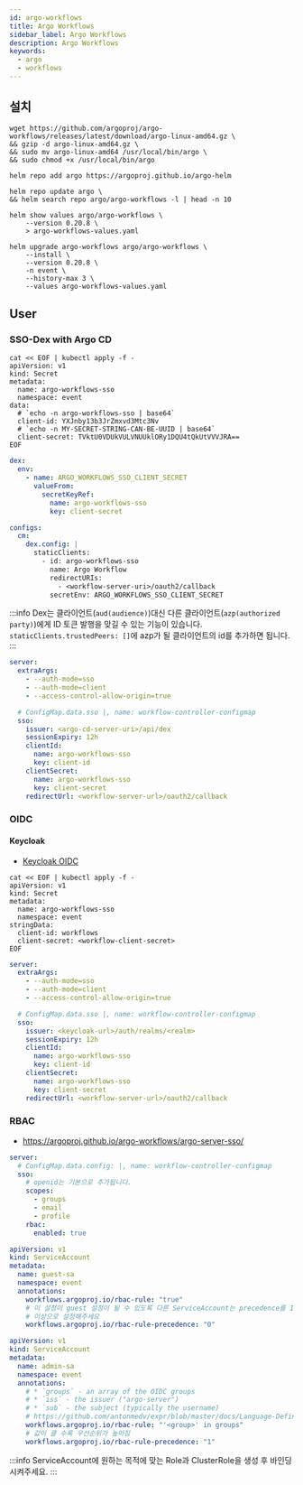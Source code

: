 ```yaml
---
id: argo-workflows
title: Argo Workflows
sidebar_label: Argo Workflows
description: Argo Workflows
keywords:
  - argo
  - workflows
---
```


## 설치

```shell
wget https://github.com/argoproj/argo-workflows/releases/latest/download/argo-linux-amd64.gz \
&& gzip -d argo-linux-amd64.gz \
&& sudo mv argo-linux-amd64 /usr/local/bin/argo \
&& sudo chmod +x /usr/local/bin/argo
```

```shell
helm repo add argo https://argoproj.github.io/argo-helm
```

```shell
helm repo update argo \
&& helm search repo argo/argo-workflows -l | head -n 10
```

```shell
helm show values argo/argo-workflows \
    --version 0.20.8 \
    > argo-workflows-values.yaml
```

```shell
helm upgrade argo-workflows argo/argo-workflows \
    --install \
    --version 0.20.8 \
    -n event \
    --history-max 3 \
    --values argo-workflows-values.yaml
```

## User

### SSO-Dex with Argo CD

```shell
cat << EOF | kubectl apply -f -
apiVersion: v1
kind: Secret
metadata:
  name: argo-workflows-sso
  namespace: event
data:
  # `echo -n argo-workflows-sso | base64`
  client-id: YXJnby13b3JrZmxvd3Mtc3Nv
  # `echo -n MY-SECRET-STRING-CAN-BE-UUID | base64`
  client-secret: TVktU0VDUkVULVNUUklORy1DQU4tQkUtVVVJRA==
EOF
```

```yaml title="argo-cd-values.yaml"
dex:
  env:
    - name: ARGO_WORKFLOWS_SSO_CLIENT_SECRET
      valueFrom:
        secretKeyRef:
          name: argo-workflows-sso
          key: client-secret

configs:
  cm:
    dex.config: |
      staticClients:
        - id: argo-workflows-sso
          name: Argo Workflow
          redirectURIs:
            - <workflow-server-uri>/oauth2/callback
          secretEnv: ARGO_WORKFLOWS_SSO_CLIENT_SECRET
```

:::info
Dex는 클라이언트(`aud(audience)`)대신 다른 클라이언트(`azp(authorized party)`)에게 ID 토큰 발행을 맞길 수 있는 기능이 있습니다. `staticClients.trustedPeers: []`에 azp가 될 클라이언트의 id를 추가하면 됩니다.
:::

```yaml title="argo-workflows-values.yaml"
server:
  extraArgs:
    - --auth-mode=sso
    - --auth-mode=client
    - --access-control-allow-origin=true

  # ConfigMap.data.sso |, name: workflow-controller-configmap
  sso:
    issuer: <argo-cd-server-uri>/api/dex
    sessionExpiry: 12h
    clientId:
      name: argo-workflows-sso
      key: client-id
    clientSecret:
      name: argo-workflows-sso
      key: client-secret
    redirectUrl: <workflow-server-url>/oauth2/callback
```

### OIDC

#### Keycloak

- [Keycloak OIDC](/docs/mlops/mlops/auth/keycloak/openid-connect)

```shell
cat << EOF | kubectl apply -f -
apiVersion: v1
kind: Secret
metadata:
  name: argo-workflows-sso
  namespace: event
stringData:
  client-id: workflows
  client-secret: <workflow-client-secret>
EOF
```

```yaml title="argo-workflows-values.yaml"
server:
  extraArgs:
    - --auth-mode=sso
    - --auth-mode=client
    - --access-control-allow-origin=true

  # ConfigMap.data.sso |, name: workflow-controller-configmap
  sso:
    issuer: <keycloak-url>/auth/realms/<realm>
    sessionExpiry: 12h
    clientId:
      name: argo-workflows-sso
      key: client-id
    clientSecret:
      name: argo-workflows-sso
      key: client-secret
    redirectUrl: <workflow-server-url>/oauth2/callback
```

### RBAC

- https://argoproj.github.io/argo-workflows/argo-server-sso/

```yaml title="argo-workflows-values.yaml"
server:
  # ConfigMap.data.config: |, name: workflow-controller-configmap
  sso:
    # openid는 기본으로 추가됩니다.
    scopes:
      - groups
      - email
      - profile
    rbac:
      enabled: true
```

```yaml
apiVersion: v1
kind: ServiceAccount
metadata:
  name: guest-sa
  namespace: event
  annotations:
    workflows.argoproj.io/rbac-rule: "true"
    # 이 설정이 guest 설정이 될 수 있도록 다른 ServiceAccount는 precedence를 1
    # 이상으로 설정해주세요
    workflows.argoproj.io/rbac-rule-precedence: "0"
```

```yaml
apiVersion: v1
kind: ServiceAccount
metadata:
  name: admin-sa
  namespace: event
  annotations:
    # * `groups` - an array of the OIDC groups
    # * `iss` - the issuer ("argo-server")
    # * `sub` - the subject (typically the username)
    # https://github.com/antonmedv/expr/blob/master/docs/Language-Definition.md
    workflows.argoproj.io/rbac-rule: "'<group>' in groups"
    # 값이 클 수록 우선순위가 높아짐
    workflows.argoproj.io/rbac-rule-precedence: "1"
```

:::info
ServiceAccount에 원하는 목적에 맞는 Role과 ClusterRole을 생성 후 바인딩 시켜주세요.
:::
